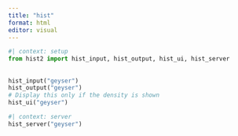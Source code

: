 ```yaml
---
title: "hist"
format: html
editor: visual
---
```


```python
#| context: setup
from hist2 import hist_input, hist_output, hist_ui, hist_server
```

## 

```python
hist_input("geyser")
hist_output("geyser")
# Display this only if the density is shown
hist_ui("geyser")
```

```python
#| context: server
hist_server("geyser")
```
